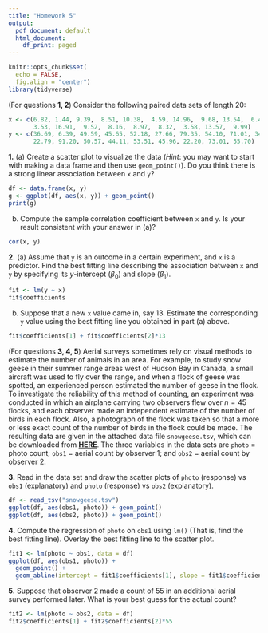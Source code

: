 ```yaml
---
title: "Homework 5"
output:
  pdf_document: default
  html_document:
    df_print: paged
---
```


```r
knitr::opts_chunk$set(
  echo = FALSE,
  fig.align = "center")
library(tidyverse)
```

\bigskip

(For questions **1, 2**) Consider the following paired data sets of length $20$:

```r
x <- c(6.82, 1.44, 9.39,  8.51, 10.38,  4.59, 14.96,  9.68, 13.54,  6.42, 11.03,  
       3.53, 16.91,  9.52,  8.16,  8.97,  8.32,  3.58, 13.57,  9.99)
y <- c(36.69, 6.39, 49.59, 45.65, 52.18, 27.66, 79.35, 54.10, 71.01, 34.60, 61.17, 
       22.79, 91.20, 50.57, 44.11, 53.51, 45.96, 22.20, 73.01, 55.70)
```

\bigskip

**1.** (a) Create a scatter plot to visualize the data (_Hint_: you may want to start with making a data frame and then use `geom_point()`). Do you think there is a strong linear association between `x` and `y`? 

```r
df <- data.frame(x, y)
g <- ggplot(df, aes(x, y)) + geom_point()
print(g)
```

(b) Compute the sample correlation coefficient between `x` and `y`. Is your result consistent with your answer in (a)?

```r
cor(x, y)
```

\bigskip

**2.** (a) Assume that `y` is an outcome in a certain experiment, and `x` is a predictor. Find the best fitting
line describing the association between `x` and `y` by specifying its $y$-intercept ($\beta_0$) and slope ($\beta_1$).

```r
fit <- lm(y ~ x)
fit$coefficients
```

(b) Suppose that a new `x` value came in, say 13. Estimate the corresponding `y` value using the best fitting
line you obtained in part (a) above.

```r
fit$coefficients[1] + fit$coefficients[2]*13
```

\bigskip
\bigskip

(For questions **3, 4, 5**) Aerial surveys sometimes rely on visual methods to estimate the number of animals in an area. For example, to study snow geese in their summer range areas west of Hudson Bay in Canada, a small aircraft was used to fly over the range, and when a flock of geese was spotted, an experienced person estimated the number of geese in the flock. To investigate the reliability of this method of counting, an experiment was conducted in which an airplane carrying two observers flew over $n=45$ flocks, and each observer made an independent estimate of the number of birds in each flock. Also, a photograph of the flock was taken so that a more or less exact count of the number of birds in the flock could be made. The resulting data are given in the attached data file `snowgeese.tsv`, which can be downloaded from  [**HERE**](https://junglee0713.netlify.com/snowgeese.tsv). The three variables in the data sets are `photo` = photo count; `obs1` = aerial count by observer 1; and `obs2` = aerial count by observer 2.

\bigskip

**3.** Read in the data set and draw the scatter plots of `photo` (response) vs `obs1` (explanatory) and `photo` (response) vs `obs2` (explanatory).

```r
df <- read_tsv("snowgeese.tsv")
ggplot(df, aes(obs1, photo)) + geom_point()
ggplot(df, aes(obs2, photo)) + geom_point()
```

\bigskip

**4.** Compute the regression of `photo` on `obs1` using `lm()` (That is, find the best fitting line).
Overlay the best fitting line to the scatter plot.

```r
fit1 <- lm(photo ~ obs1, data = df)
ggplot(df, aes(obs1, photo)) + 
  geom_point() +
  geom_abline(intercept = fit1$coefficients[1], slope = fit1$coefficients[2], color = "red")
```

\bigskip

**5.** Suppose that observer 2 made a count of 55 in an additional aerial survey performed later. What is your best guess for the actual count?

```r
fit2 <- lm(photo ~ obs2, data = df)
fit2$coefficients[1] + fit2$coefficients[2]*55
```
